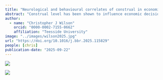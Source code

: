```yaml
---
title: "Neurological and behavioural correlates of construal in economic decision-making under cognitive load"
abstract: "Construal level has been shown to influence economic decisions, affecting both risk perception and risk-taking. However, there has been some inconsistency as to the exact effects of high/low construal on economic decisions, with some findings suggesting that construal might interact with cognitive load and self-control in a risk-taking context. In two experiments, the current paper examines behavioural and neurological (using functional near-infrared spectroscopy) responses to high and low construal manipulations during and economic decision task, under experimentally-induced cognitive load. We also examine the how construal interacts with self-control, financial literacy and subjective numeracy to predict lateral pre-frontal cortex (LPFC) activation during these decisions. Some of the behavioural results supported previous findings that under cognitive load, high construal prompts risk aversion. Neurological data supported the theory that construal promotes risk sensitivity. Self-control, financial literacy and subjective numeracy were all found to interact with construal in predicting LPFC activation during decision-making. These findings extend our understanding of how construal effects economic decisions under cognitive load while also providing new insights into how self-control, financial literacy and subjective numeracy might interact with construal in this context."
author:
  - name: "Christopher J Wilson"
    orcid: "0000-0002-7155-0662"
    affiliation: "Teesside University"
image: "../images/wilson2025.jpg"
url: "https://doi.org/10.1016/j.bbr.2025.115829"
people: [chris]
publication-date: "2025-09-22"
---
```


<!-- image with link to publication -->
[![](https://img.shields.io/badge/DOI-10.1016/j.bbr.2025.115829-blue)](https://doi.org/10.1016/j.bbr.2025.115829)

![](../images/wilson2025.jpg)